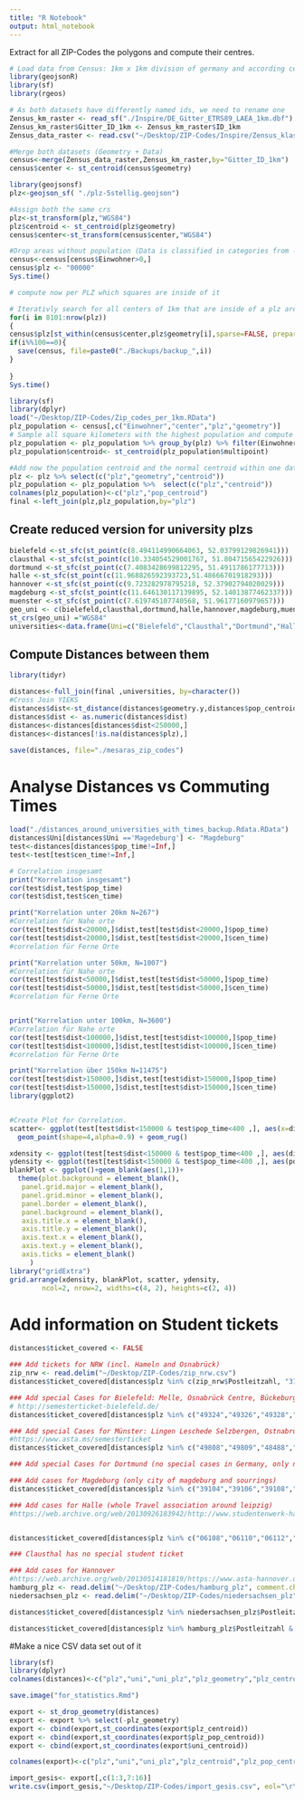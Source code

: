 ```yaml
---
title: "R Notebook"
output: html_notebook
---
```



Extract for all ZIP-Codes the polygons and compute their centres.
```r
# Load data from Census: 1km x 1km division of germany and according census data
library(geojsonR)
library(sf)
library(rgeos)

# As both datasets have differently named ids, we need to rename one
Zensus_km_raster <- read_sf("./Inspire/DE_Gitter_ETRS89_LAEA_1km.dbf")
Zensus_km_raster$Gitter_ID_1km <- Zensus_km_raster$ID_1km 
Zensus_data_raster <- read.csv("~/Desktop/ZIP-Codes/Inspire/Zensus_klassierte_Werte_1km-Gitter.csv", sep=";")

#Merge both datasets (Geometry + Data)
census<-merge(Zensus_data_raster,Zensus_km_raster,by="Gitter_ID_1km")
census$center <- st_centroid(census$geometry)

library(geojsonsf)
plz<-geojson_sf( "./plz-5stellig.geojson")

#Assign both the same crs
plz<-st_transform(plz,"WGS84")
plz$centroid <- st_centroid(plz$geometry)
census$center<-st_transform(census$center,"WGS84")

#Drop areas without population (Data is classified in categories from -1 to 8)
census<-census[census$Einwohner>0,]
census$plz <- "00000"
Sys.time()
```


```r
# compute now per PLZ which squares are inside of it

# Iterativly search for all centers of 1km that are inside of a plz area
for(i in 8101:nrow(plz))
{
census$plz[st_within(census$center,plz$geometry[i],sparse=FALSE, prepared=TRUE)]<- plz$plz[i]
if(i%%100==0){
  save(census, file=paste0("./Backups/backup_",i))
}
  
}
Sys.time()
```


```r
library(sf)
library(dplyr)
load("~/Desktop/ZIP-Codes/Zip_codes_per_1km.RData")
plz_population <- census[,c("Einwohner","center","plz","geometry")]
# Sample all square kilometers with the highest population and compute the centroid
plz_population <- plz_population %>% group_by(plz) %>% filter(Einwohner == max(Einwohner)) %>% summarise(multipoint=st_union(center)) 
plz_population$centroid<- st_centroid(plz_population$multipoint)
```


```r
#Add now the population centroid and the normal centroid within one dataframe
plz <- plz %>% select(c("plz","geometry","centroid"))
plz_population <- plz_population %>%  select(c("plz","centroid"))
colnames(plz_population)<-c("plz","pop_centroid")
final <-left_join(plz,plz_population,by="plz")
```



## Create reduced version for university plzs

```r
bielefeld <-st_sfc(st_point(c(8.494114990664063, 52.03799129826941)))
clausthal <-st_sfc(st_point(c(10.334054529001767, 51.80471565422926)))
dortmund <-st_sfc(st_point(c(7.4083428699812295, 51.4911786177713)))
halle <-st_sfc(st_point(c(11.968826592393723,51.48666701918293)))
hannover <-st_sfc(st_point(c(9.723282978795218, 52.37902794020029)))
magdeburg <-st_sfc(st_point(c(11.646130117139895, 52.14013877462337)))
muenster <-st_sfc(st_point(c(7.619745107740568, 51.96177160979657)))
geo_uni <- c(bielefeld,clausthal,dortmund,halle,hannover,magdeburg,muenster)
st_crs(geo_uni) ="WGS84"
universities<-data.frame(Uni=c("Bielefeld","Clausthal","Dortmund","Halle","Hannover","Magedeburg","Muenster"), plz_uni_station=c("33602","38678","44137","06112","30159","39104","48143"),geo_uni)


```


## Compute Distances between them 
```r
library(tidyr)

distances<-full_join(final ,universities, by=character())
#Cross Join YIEKS
distances$dist<-st_distance(distances$geometry.y,distances$pop_centroid,by_element=TRUE)
distances$dist <- as.numeric(distances$dist)
distances<-distances[distances$dist<250000,]
distances<-distances[!is.na(distances$plz),]

save(distances, file="./mesaras_zip_codes")
```


# Analyse Distances vs Commuting Times
```r
load("./distances_around_universities_with_times_backup.Rdata.RData")
distances$Uni[distances$Uni =='Magedeburg'] <- "Magdeburg"
test<-distances[distances$pop_time!=Inf,]
test<-test[test$cen_time!=Inf,]

# Correlation insgesamt
print("Korrelation insgesamt")
cor(test$dist,test$pop_time)
cor(test$dist,test$cen_time)

print("Korrelation unter 20km N=267")
#Correlation für Nahe orte 
cor(test[test$dist<20000,]$dist,test[test$dist<20000,]$pop_time)
cor(test[test$dist<20000,]$dist,test[test$dist<20000,]$cen_time)
#correlation für Ferne Orte

print("Korrelation unter 50km, N=1007")
#Correlation für Nahe orte 
cor(test[test$dist<50000,]$dist,test[test$dist<50000,]$pop_time)
cor(test[test$dist<50000,]$dist,test[test$dist<50000,]$cen_time)
#correlation für Ferne Orte


print("Korrelation unter 100km, N=3600")
#Correlation für Nahe orte 
cor(test[test$dist<100000,]$dist,test[test$dist<100000,]$pop_time)
cor(test[test$dist<100000,]$dist,test[test$dist<100000,]$cen_time)
#correlation für Ferne Orte

print("Korrelation über 150km N=11475")
cor(test[test$dist>150000,]$dist,test[test$dist>150000,]$pop_time)
cor(test[test$dist>150000,]$dist,test[test$dist>150000,]$cen_time)
library(ggplot2)


#Create Plot for Correlation.
scatter<- ggplot(test[test$dist<150000 & test$pop_time<400 ,], aes(x=dist, y=pop_time, color=Uni)) +
  geom_point(shape=4,alpha=0.9) + geom_rug() 

xdensity <- ggplot(test[test$dist<150000 & test$pop_time<400 ,], aes(dist, fill=Uni)) + geom_density(alpha=.5)
ydensity <- ggplot(test[test$dist<150000 & test$pop_time<400 ,], aes(pop_time, fill=Uni)) + geom_density(alpha=.5) +coord_flip()
blankPlot <- ggplot()+geom_blank(aes(1,1))+
  theme(plot.background = element_blank(), 
   panel.grid.major = element_blank(),
   panel.grid.minor = element_blank(), 
   panel.border = element_blank(),
   panel.background = element_blank(),
   axis.title.x = element_blank(),
   axis.title.y = element_blank(),
   axis.text.x = element_blank(), 
   axis.text.y = element_blank(),
   axis.ticks = element_blank()
     )
library("gridExtra")
grid.arrange(xdensity, blankPlot, scatter, ydensity, 
        ncol=2, nrow=2, widths=c(4, 2), heights=c(2, 4))

```


# Add information on Student tickets

```r
distances$ticket_covered <- FALSE

### Add tickets for NRW (incl. Hameln and Osnabrück)
zip_nrw <- read.delim("~/Desktop/ZIP-Codes/zip_nrw.csv")
distances$ticket_covered[distances$plz %in% c(zip_nrw$Postleitzahl, "31785", "49074") & distances$Uni %in% c("Muenster","Bielefeld","Dortmund")] <- TRUE

### Add special Cases for Bielefeld: Melle, Osnabrück Centre, Bückeburg, Stadthagen, Haste
# http://semesterticket-bielefeld.de/
distances$ticket_covered[distances$plz %in% c("49324","49326","49328","49074","49088","49084","49080","31685","31655","31559") & distances$Uni %in% c("Bielefeld")] <- TRUE

### Add special Cases for Münster: Lingen Leschede Selzbergen, Ostnabrück Hasetor Osnabrück, Hasbergen, Natrup Hagen
#https://www.asta.ms/semesterticket
distances$ticket_covered[distances$plz %in% c("49808","49809","48488","48499","49074","49088","49084","49078", "49205", "49170") & distances$Uni %in% c("Muenster")] <- TRUE

### Add special Cases for Dortmund (no special cases in Germany, only netherlands: https://asta-dortmund.de/wp-content/uploads/2022/09/Karte_VRR_NRW-1536x1152.png

### Add cases for Magdeburg (only city of magdeburg and sourrings)
distances$ticket_covered[distances$plz %in% c("39104","39106","39108","39110","39112","39114","39116","39118","39120","39122","39124","39126","39128", "39130","39179") & distances$Uni %in% c("Magdeburg")] <- TRUE

### Add cases for Halle (whole Travel association around leipzig) 
#https://web.archive.org/web/20130926183942/http://www.studentenwerk-halle.de/wir-ueber-uns/semesterbeitrag/# 


distances$ticket_covered[distances$plz %in% c("06108","06110","06112","06114","06116","06118","06120","06122","06124","06126","06128","06130","06132") & distances$Uni %in% c("Halle")] <- TRUE

### Clausthal has no special student ticket

### Add cases for Hannover  
#https://web.archive.org/web/20130514181819/https://www.asta-hannover.de/service/mobilitat/semesterticket/
hamburg_plz <- read.delim("~/Desktop/ZIP-Codes/hamburg_plz", comment.char="#")
niedersachsen_plz <- read.delim("~/Desktop/ZIP-Codes/niedersachsen_plz", comment.char="#")

distances$ticket_covered[distances$plz %in% niedersachsen_plz$Postleitzahl & distances$Uni %in% c("Hannover")] <- TRUE

distances$ticket_covered[distances$plz %in% hamburg_plz$Postleitzahl & distances$Uni %in% c("Hannover")] <- TRUE

```
#Make a nice CSV data set out of it


```r
library(sf)
library(dplyr)
colnames(distances)<-c("plz","uni","uni_plz","plz_geometry","plz_centroid","plz_pop_centroid","uni_centroid","distance","travel_time_pop_centroid","travel_time_centroid","ticket_covered")

save.image("for_statistics.Rmd")

export <- st_drop_geometry(distances)
export <- export %>% select(-plz_geometry)
export <- cbind(export,st_coordinates(export$plz_centroid))
export <- cbind(export,st_coordinates(export$plz_pop_centroid))
export <- cbind(export,st_coordinates(export$uni_centroid))

colnames(export)<-c("plz","uni","uni_plz","plz_centroid","plz_pop_centroid","uni_centroid","distance","travel_time_pop_centroid","travel_time_centroid","ticket_covered","plz_centroid_x","plz_centroid_y","plz_pop_centroid_x","plz_pop_centroid_y","uni_centroid_x","uni_centroid_y")

import_gesis<- export[,c(1:3,7:16)]
write.csv(import_gesis,"~/Desktop/ZIP-Codes/import_gesis.csv", eol="\r\n", row.names=FALSE)
```
